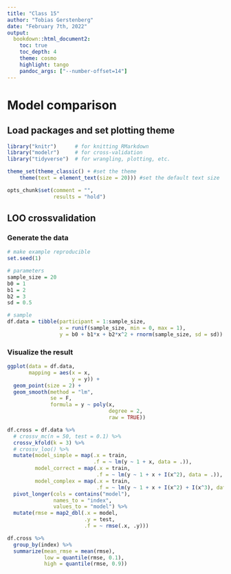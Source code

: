 ```yaml
---
title: "Class 15"
author: "Tobias Gerstenberg"
date: "February 7th, 2022"
output:
  bookdown::html_document2:
    toc: true
    toc_depth: 4
    theme: cosmo
    highlight: tango
    pandoc_args: ["--number-offset=14"]
---
```


# Model comparison

## Load packages and set plotting theme

```r
library("knitr")      # for knitting RMarkdown
library("modelr")     # for cross-validation
library("tidyverse")  # for wrangling, plotting, etc.
```

```r
theme_set(theme_classic() + #set the theme 
    theme(text = element_text(size = 20))) #set the default text size

opts_chunk$set(comment = "",
               results = "hold")
```

## LOO crossvalidation

### Generate the data

```r
# make example reproducible 
set.seed(1)

# parameters
sample_size = 20
b0 = 1
b1 = 2
b2 = 3
sd = 0.5

# sample
df.data = tibble(participant = 1:sample_size,
                 x = runif(sample_size, min = 0, max = 1),
                 y = b0 + b1*x + b2*x^2 + rnorm(sample_size, sd = sd)) 
```

### Visualize the result

```r
ggplot(data = df.data,
       mapping = aes(x = x,
                     y = y)) +
  geom_point(size = 2) +
  geom_smooth(method = "lm",
              se = F,
              formula = y ~ poly(x,
                                 degree = 2,
                                 raw = TRUE))
```



```r
df.cross = df.data %>% 
  # crossv_mc(n = 50, test = 0.1) %>%
  crossv_kfold(k = 3) %>%
  # crossv_loo() %>%
  mutate(model_simple = map(.x = train,
                            .f = ~ lm(y ~ 1 + x, data = .)),
         model_correct = map(.x = train,
                             .f = ~ lm(y ~ 1 + x + I(x^2), data = .)),
         model_complex = map(.x = train,
                             .f = ~ lm(y ~ 1 + x + I(x^2) + I(x^3), data = .))) %>% 
  pivot_longer(cols = contains("model"),
               names_to = "index",
               values_to = "model") %>% 
  mutate(rmse = map2_dbl(.x = model,
                         .y = test,
                         .f = ~ rmse(.x, .y)))

df.cross %>% 
  group_by(index) %>% 
  summarize(mean_rmse = mean(rmse),
            low = quantile(rmse, 0.1),
            high = quantile(rmse, 0.9))
```


